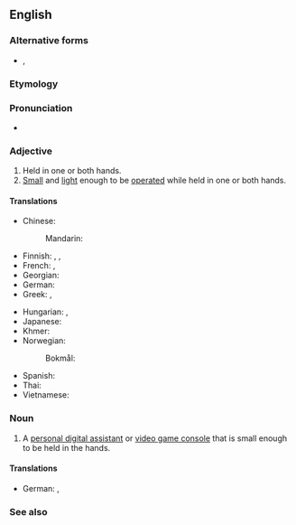 {{also|handheld}}
==English==

===Alternative forms===
* {{l|en|hand held}}, {{l|en|handheld}}

===Etymology===
{{compound|en|hand|held}}

===Pronunciation===
* {{IPA|en|/ˈhændˌhɛld/}}

===Adjective===
{{en-adj|-|head=[[hand]]-[[held]]}}

# Held in one or both hands.
# [[small|Small]] and [[light]] enough to be [[operate]]d while held in one or both hands.

====Translations====
{{trans-top|held in one hand}}
* Chinese:
*: Mandarin: {{t|cmn|[[手提式]][[的]]|tr=shǒutíshì de}}
* Finnish: {{t|fi|[[käsi]]-}}, {{t+|fi|kannettava}}, {{t+|fi|käsikäyttöinen}}
* French: {{t+|fr|portable}}, {{t+|fr|portatif}}
* Georgian: {{t|ka|ხელის}}
* German: {{t|de|[[Hand]]-}}
* Greek: {{t+|el|χειρός}}, {{t+|el|χειρόφερτος}}
{{trans-mid}}
* Hungarian: {{t+|hu|kézi}}, {{t+|hu|[[kézben]] [[tartható]]/[[fogható]]}}
* Japanese: {{t|ja|ハンドヘルド|tr=handoherudo}}
* Khmer: {{t|km|កាន់ដោយដៃ|tr=kan daoy day}}
* Norwegian:
*: Bokmål: {{t|nb|håndholdt}}
* Spanish: {{t-needed|es}}
* Thai: {{t-needed|th}}
* Vietnamese: {{t|vi|cầm tay}}
{{trans-bottom}}

===Noun===
{{en-noun}}

# {{lb|en|computing}} A [[personal digital assistant]] or [[video game console]] that is small enough to be held in the hands.

====Translations====
{{trans-top|held in one hand}}
* German: {{t|de|[[tragbar]]e [[Videospielkonsole]]|f}}, {{t|de|[[tragbar]]e [[Spielkonsole]]|f}}
{{trans-mid}}
{{trans-bottom}}

===See also===
{{wikipedia}}